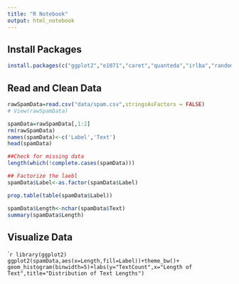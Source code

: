 ```yaml
---
title: "R Notebook"
output: html_notebook
---
```


## Install Packages
```r
install.packages(c("ggplot2","e1071","caret","quanteda","irlba","randomForest"))
```

## Read and Clean Data
```r
rawSpamData=read.csv("data/spam.csv",stringsAsFactors = FALSE)
# View(rawSpamData)

spamData=rawSpamData[,1:2]
rm(rawSpamData)
names(spamData)<-c('Label','Text')
head(spamData)

##Check for missing data
length(which(!complete.cases(spamData)))

## Factorize the laebl
spamData$Label<-as.factor(spamData$Label)

prop.table(table(spamData$Label))

spamData$Length<-nchar(spamData$Text)
summary(spamData$Length)
```
## Visualize Data
```r
library(ggplot2)
ggplot2(spamData,aes(x=Length,fill=Label))+theme_bw()+
  geom_histogram(binwidth=5)+labs(y="TextCount",x="Length of Text",title="Distribution of Text Lengths")
``